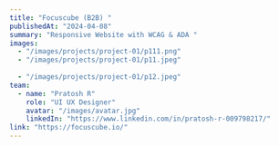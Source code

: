 ---
title: "Focuscube (B2B) "
publishedAt: "2024-04-08"
summary: "Responsive Website with WCAG & ADA "
images:
  - "/images/projects/project-01/p111.png"
  - "/images/projects/project-01/p11.jpeg"
  
  - "/images/projects/project-01/p12.jpeg"
team:
  - name: "Pratosh R"
    role: "UI UX Designer"
    avatar: "/images/avatar.jpg"
    linkedIn: "https://www.linkedin.com/in/pratosh-r-009798217/"
link: "https://focuscube.io/"
---

